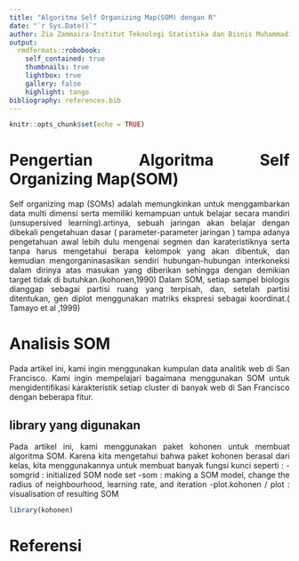 ```yaml
---
title: "Algoritma Self Organizing Map(SOM) dengan R"
date: "`r Sys.Date()`"
author: Zia Zammaira-Institut Teknologi Statistika dan Bisnis Muhammadiyah
output:
  rmdformats::robobook:
    self_contained: true
    thumbnails: true
    lightbox: true
    gallery: false
    highlight: tango
bibliography: references.bib
---
```


```{=html}
<style>
body{ 
text-align: justify}
</style>
```
```r
knitr::opts_chunk$set(echo = TRUE)
```

# Pengertian Algoritma Self Organizing Map(SOM) 
Self organizing map (SOMs) adalah memungkinkan untuk menggambarkan data multi dimensi serta memiliki kemampuan untuk belajar secara mandiri (unsupersived learning).artinya, sebuah jaringan akan belajar dengan dibekali pengetahuan dasar ( parameter-parameter jaringan ) tampa adanya pengetahuan awal lebih dulu mengenai segmen dan karateristiknya serta tanpa harus mengetahui berapa kelompok  yang akan dibentuk, dan kemudian mengorganinasasikan sendiri hubungan-hubungan interkoneksi dalam dirinya atas masukan yang diberikan sehingga dengan demikian target tidak di butuhkan.(kohonen,1990)
Dalam SOM, setiap sampel biologis dianggap sebagai partisi ruang yang terpisah, dan, setelah partisi ditentukan, gen diplot menggunakan matriks ekspresi sebagai koordinat.( Tamayo et al ,1999)

# Analisis SOM
Pada artikel ini, kami ingin menggunakan kumpulan data analitik web di San Francisco. Kami ingin mempelajari bagaimana menggunakan SOM untuk mengidentifikasi karakteristik setiap cluster di banyak web di San Francisco dengan beberapa fitur.

## library yang digunakan
Pada artikel ini, kami menggunakan paket kohonen untuk membuat algoritma SOM. Karena kita mengetahui bahwa paket kohonen berasal dari kelas, kita menggunakannya untuk membuat banyak fungsi kunci seperti :
-somgrid : initialized SOM node set
-som : making a SOM model, change the radius of neighbourhood, learning rate, and iteration
-plot.kohonen / plot : visualisation of resulting SOM

```r
library(kohonen)

```









# Referensi







 
